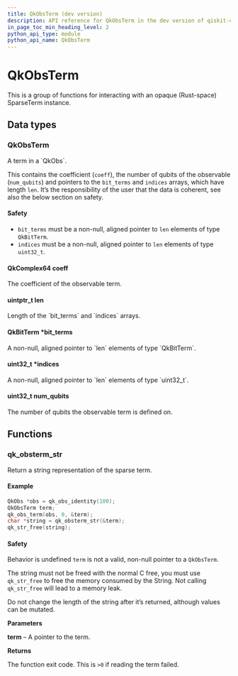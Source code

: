 ```yaml
---
title: QkObsTerm (dev version)
description: API reference for QkObsTerm in the dev version of qiskit-c
in_page_toc_min_heading_level: 2
python_api_type: module
python_api_name: QkObsTerm
---
```


# QkObsTerm

This is a group of functions for interacting with an opaque (Rust-space) SparseTerm instance.

## Data types

### QkObsTerm

<Class id="QkObsTerm" signature="struct QkObsTerm">
  A term in a `QkObs`.

  This contains the coefficient (`coeff`), the number of qubits of the observable (`num_qubits`) and pointers to the `bit_terms` and `indices` arrays, which have length `len`. It’s the responsibility of the user that the data is coherent, see also the below section on safety.

  <span id="structQkObsTerm_1autotoc_md2" />

  #### Safety

  <span id="structQkObsTerm_1autotoc_md2" />

  *   `bit_terms` must be a non-null, aligned pointer to `len` elements of type `QkBitTerm`.
  *   `indices` must be a non-null, aligned pointer to `len` elements of type `uint32_t`.

  #### QkComplex64 coeff

  <Attribute id="coeff">
    The coefficient of the observable term.
  </Attribute>

  #### uintptr\_t len

  <Attribute id="len">
    Length of the `bit_terms` and `indices` arrays.
  </Attribute>

  #### QkBitTerm \*bit\_terms

  <Attribute id="bit_terms">
    A non-null, aligned pointer to `len` elements of type `QkBitTerm`.
  </Attribute>

  #### uint32\_t \*indices

  <Attribute id="indices">
    A non-null, aligned pointer to `len` elements of type `uint32_t`.
  </Attribute>

  #### uint32\_t num\_qubits

  <Attribute id="num_qubits">
    The number of qubits the observable term is defined on.
  </Attribute>
</Class>

## Functions

### qk\_obsterm\_str

<Function id="qk_obsterm_str" signature="char *qk_obsterm_str(const QkObsTerm *term)">
  Return a string representation of the sparse term.

  <span id="group__QkObsTerm_1autotoc_md89" />

  #### Example

  ```c
  QkObs *obs = qk_obs_identity(100);
  QkObsTerm term;
  qk_obs_term(obs, 0, &term);
  char *string = qk_obsterm_str(&term);
  qk_str_free(string);
  ```

  <span id="group__QkObsTerm_1autotoc_md90" />

  #### Safety

  <span id="group__QkObsTerm_1autotoc_md90" />

  Behavior is undefined `term` is not a valid, non-null pointer to a `QkObsTerm`.

  The string must not be freed with the normal C free, you must use `qk_str_free` to free the memory consumed by the String. Not calling `qk_str_free` will lead to a memory leak.

  Do not change the length of the string after it’s returned, although values can be mutated.

  **Parameters**

  **term** – A pointer to the term.

  **Returns**

  The function exit code. This is `>0` if reading the term failed.
</Function>

